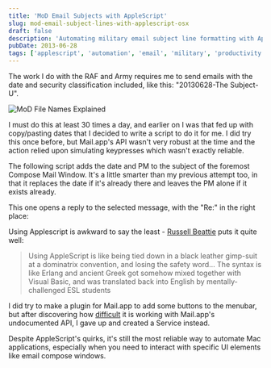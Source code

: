 ```yaml
---
title: 'MoD Email Subjects with AppleScript'
slug: mod-email-subject-lines-with-applescript-osx
draft: false
description: 'Automating military email subject line formatting with AppleScript for Mac Mail'
pubDate: 2013-06-28
tags: ['applescript', 'automation', 'email', 'military', 'productivity']
---
```



The work I do with the RAF and Army requires me to send emails with the date and security classification included, like this: "20130628-The Subject-U".

<Image src={modEmailImage} alt="MoD File Names Explained" />

I must do this at least 30 times a day, and earlier on I was that fed up with copy/pasting dates that I decided to write a script to do it for me. I did try this once before, but Mail.app's API wasn't very robust at the time and the action relied upon simulating keypresses which wasn't exactly reliable.

The following script adds the date and PM to the subject of the foremost Compose Mail Window. It's a little smarter than my previous attempt too, in that it replaces the date if it's already there and leaves the PM alone if it exists already.

<Embed url="https://gist.github.com/dannysmith/5887954" />

This one opens a reply to the selected message, with the "Re:" in the right place:

<Embed url="https://gist.github.com/dannysmith/5888072" />

Using Applescript is awkward to say the least - [Russell Beattie](http://www.russellbeattie.com/blog/fun-with-the-os-x-finder-and-applescript) puts it quite well:

> Using AppleScript is like being tied down in a black leather gimp-suit at a dominatrix convention, and losing the safety word… The syntax is like Erlang and ancient Greek got somehow mixed together with Visual Basic, and was translated back into English by mentally-challenged ESL students

I did try to make a plugin for Mail.app to add some buttons to the menubar, but after discovering how [difficult](http://eaganj.free.fr/weblog/?post/2009/07/14/Demystifying-Mail.app-Plugins-on-Leopard) it is working with Mail.app's undocumented API, I gave up and created a Service instead.

Despite AppleScript's quirks, it's still the most reliable way to automate Mac applications, especially when you need to interact with specific UI elements like email compose windows.
